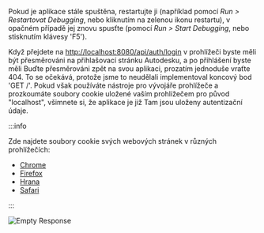 Pokud je aplikace stále spuštěna, restartujte ji (například pomocí _Run > Restartovat Debugging_,
nebo kliknutím na zelenou ikonu restartu), v opačném případě jej znovu spusťte (pomocí _Run > Start Debugging_,
nebo stisknutím klávesy 'F5').

Když přejdete na [http://localhost:8080/api/auth/login](http://localhost:8080/api/auth/login)
v prohlížeči byste měli být přesměrováni na přihlašovací stránku Autodesku, a po přihlášení byste měli
Buďte přesměrováni zpět na svou aplikaci, prozatím jednoduše vraťte 404. To se očekává, protože jsme to neudělali
implementoval koncový bod 'GET /'. Pokud však používáte nástroje pro vývojáře prohlížeče a prozkoumáte soubory cookie
uložené vaším prohlížečem pro původ "localhost", všimnete si, že aplikace je již
Tam jsou uloženy autentizační údaje.



:::info

Zde najdete soubory cookie svých webových stránek v různých prohlížečích:
- [Chrome](https://developer.chrome.com/docs/devtools/storage/sessionstorage/)
- [Firefox](https://developer.mozilla.org/en-US/docs/Tools/Storage_Inspector/Cookies)
- [Hrana](https://docs.microsoft.com/en-us/microsoft-edge/devtools-guide-chromium/storage/cookies)
- [Safari](https://developer.apple.com/safari/tools/)


:::



![Empty Response](../../dotnet/auth/empty-response.webp)
